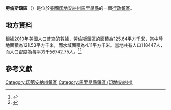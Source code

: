 {{noteTA
|G1=USState
|G2=地名
|G3=Unit
}}
{{Infobox settlement
|official_name            = 勞倫斯鎮區
|native_name = Lawrence Township
|settlement_type          = [[行政鎮區|行政鎮區]]
|image_skyline            = 
|imagesize                = 
|image_map                = Map highlighting Lawrence Township, Marion County, Indiana.svg
|mapsize                  = 250px
|pushpin_map  =USA Indiana
|pushpin_label = 勞倫斯鎮區
|pushpin_label_position   = top
|pushpin_map_caption      = 勞倫斯鎮區在印地安納州的位置
|subdivision_type         = [[世界政區索引|國家]]
|subdivision_type1        = [[美国州份|州份]]
|subdivision_type2        = [[印地安納州行政区划|縣]]
|subdivision_name         = [[美国|美国]]
|subdivision_name1        = [[印地安納州|印地安納州]]
|subdivision_name2        = [[馬里昂縣_(印地安納州)|馬里昂縣]]
|elevation_ft             = 751
|elevation_m              = 229
|timezone                 = [[北美东部時區|北美东部時區]]
|area_total_km2           = 125.64
|area_land_km2            = 121.53
|area_water_km2           = 4.11
|area_total_sq_mi         = 
|area_land_sq_mi          = 
|area_water_sq_mi         = 
|population_as_of         = [[2010年美國人口普查|2010]]
|population_footnotes     = 
|population_total         = 118447
|population_density_km2   = auto
|population_density_sq_mi = auto
|utc_offset               = -5
|coordinates              = {{coord|39|52|48|N|86|00|37|W|type:city_region:US-AL_source:GNS-enwiki|display=inline,title}}
| coor_pinpoint           = 
| coordinates_footnotes   = 
|timezone_DST             = EDT
|utc_offset_DST           = -4
|postal_code_type         = [[美國郵區編號|郵區編號]]
|postal_code              = 
|area_code                = {{link-en|电话区号317|Area code 317|317}}
|blank_name = [[地名信息系统|GNIS ID]]
|blank_info = 453545
}}
'''勞倫斯鎮區'''（{{lang-en|Lawrence Township}}）是位於[[美國|美國]][[印地安納州|印地安納州]][[馬里昂縣_(印地安納州)|馬里昂縣]]的一個[[行政鎮區|行政鎮區]]。

== 地方資料 ==
根據[[2010年美國人口普查|2010年美國人口普查]]的數據，勞倫斯鎮區的面積為125.64平方千米，當中陸地面積為121.53平方千米，而水域面積為4.11平方千米。當地共有人口118447人，而人口密度為每平方千米942.75人。<ref name="GR8">{{cite web|url=http://factfinder2.census.gov|publisher=[[美国人口调查局|美国人口调查局]]|accessdate=2011-05-14|title=American FactFinder|archive-date=2013-09-11|archive-url=https://web.archive.org/web/20130911234518/http://factfinder2.census.gov/|dead-url=no}}</ref><ref>{{cite web|url=https://www.citypopulation.de/en/usa/indiana/admin/|title=USA: Indiana (Counties and Townships) - City Population}}</ref>

== 參考文獻 ==
{{reflist}}

{{馬里昂縣 (印地安納州)}}

{{DEFAULTSORT:Lawrence Township}}
[[Category:印第安納州鎮區|Category:印第安納州鎮區]]
[[Category:馬里昂縣鎮區_(印地安納州)|Category:馬里昂縣鎮區 (印地安納州)]]

{{Indiana-geo-stub}}